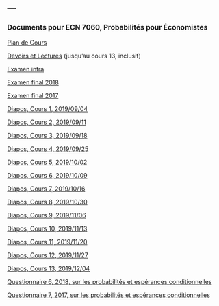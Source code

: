 ---
---

<link rel="stylesheet" href="styles.css" type="text/css">

### Documents pour ECN 7060, Probabilités pour Économistes

[Plan de Cours](./ECN7060/ECN7060A-A20-PC.pdf)

[Devoirs et Lectures](./ECN7060/ECN7060_DL.pdf) (jusqu'au cours 13, inclusif)

[Examen intra](./ECN7060/EI19.pdf)

[Examen final 2018](./ECN7060/EF18A.pdf)

[Examen final 2017](./ECN7060/EF17A.pdf)

[Diapos, Cours 1, 2019/09/04](./ECN7060/ECN7060_1.pdf)

[Diapos, Cours 2, 2019/09/11](./ECN7060/ECN7060_2.pdf)

[Diapos, Cours 3, 2019/09/18](./ECN7060/ECN7060_3.pdf)

[Diapos, Cours 4, 2019/09/25](./ECN7060/ECN7060_4.pdf)

[Diapos, Cours 5, 2019/10/02](./ECN7060/ECN7060_5.pdf)

[Diapos, Cours 6, 2019/10/09](./ECN7060/ECN7060_6.pdf)

[Diapos, Cours 7, 2019/10/16](./ECN7060/ECN7060_7.pdf)

[Diapos, Cours 8, 2019/10/30](./ECN7060/ECN7060_8.pdf)

[Diapos, Cours 9, 2019/11/06](./ECN7060/ECN7060_9.pdf)

[Diapos, Cours 10, 2019/11/13](./ECN7060/ECN7060_10.pdf)

[Diapos, Cours 11, 2019/11/20](./ECN7060/ECN7060_11.pdf)

[Diapos, Cours 12, 2019/11/27](./ECN7060/ECN7060_12.pdf)

[Diapos, Cours 13, 2019/12/04](./ECN7060/ECN7060_13.pdf)

[Questionnaire 6, 2018, sur les probabilités et espérances conditionnelles](./ECN7060/Quiz_6_2018.pdf)

[Questionnaire 7, 2017, sur les probabilités et espérances conditionnelles](./ECN7060/Quiz_7.pdf)
